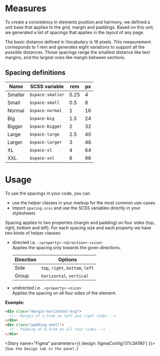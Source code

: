 
<Meta title="Tokens/Spacing" />

# Measures

To create a consistency in elements position and harmony, we defined a unit base that applies to the grid, margin and
paddings. Based on this unit, we generated a list of spacings that applies in the layout of any page.

The basic distance defined in Vocabulary is 16 pixels. This measurement corresponds to 1 rem and generates eight
variations to support all the possible distances. Those spacings range the smallest distance like text margins, and the
largest ones like margin between sections.

## Spacing definitions

| Name    | SCSS variable    | rem  | px |
|---------|------------------|------|----|
| Smaller | `$space-smaller` | 0.25 | 4  |
| Small   | `$space-small`   | 0.5  | 8  |
| Normal  | `$space-normal`  | 1    | 16 |
| Big     | `$space-big`     | 1.5  | 24 |
| Bigger  | `$space-bigger`  | 2    | 32 |
| Large   | `$space-large`   | 2.5  | 40 |
| Larger  | `$space-larger`  | 3    | 48 |
| XL      | `$space-xl`      | 4    | 64 |
| XXL     | `$space-xxl`     | 6    | 96 |

# Usage

To use the spacings in your code, you can
- use the helper classes in your markup for the most common use-cases
- import `spacing.scss` and use the SCSS variables directly in your stylesheets

Spacing applies to two properties (margin and padding) on four sides (top, right, bottom and left). For each spacing
size and each property we have two kinds of helper classes:
- directed i.e. `.<property>-<direction>-<size>`<br/>
  Applies the spacing only towards the given directions.

  | Direction | Options                          |
  |-----------|----------------------------------|
  | Side      | `top`, `right`, `bottom`, `left` |
  | Group     | `horizontal`, `vertical`         |

- undirected i.e. `.<property>-<size>`<br/>
  Applies the spacing on all four sides of the element.

**Example:**

```html
<div class="margin-horizontal-big">
  <!-- Margin of 1.5rem on left and right sides -->
</div>
<div class="padding-small">
  <!-- Padding of 0.5rem on all four sides -->
</div>
```

<Story name="Figma" parameters={{
  design: figmaConfig('0%3A190')
}}>{`
  See the Design tab in the panel.
`}</Story>
